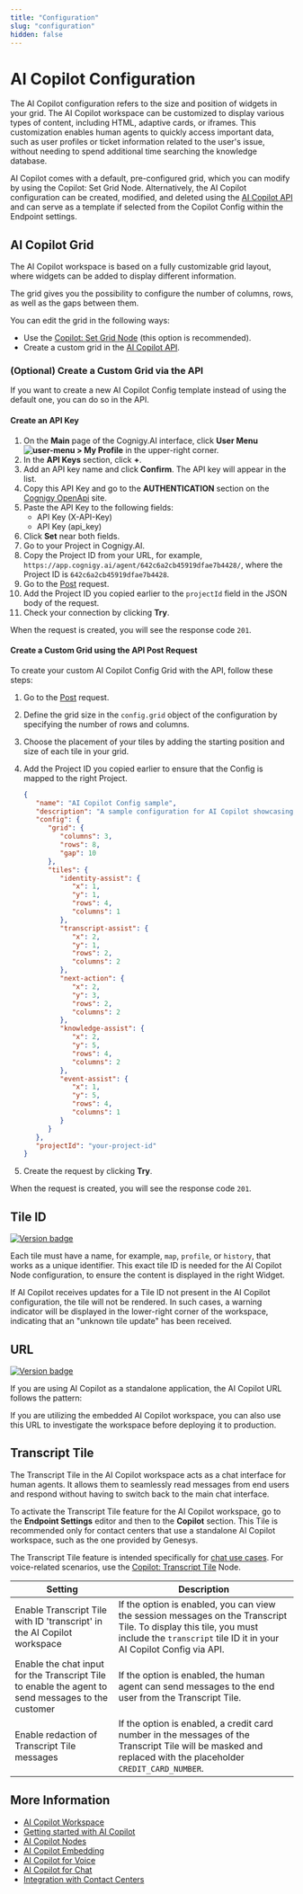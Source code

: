 ```yaml
---
title: "Configuration"
slug: "configuration"
hidden: false
---
```



# AI Copilot Configuration

The AI Copilot configuration refers to the size and position of widgets in your grid. The AI Copilot workspace can be customized to display various types of content, including HTML, adaptive cards, or iframes. This customization enables human agents to quickly access important data, such as user profiles or ticket information related to the user's issue, without needing to spend additional time searching the knowledge database.

AI Copilot comes with a default, pre-configured grid, which you can modify by using the Copilot: Set Grid Node. Alternatively, the AI Copilot configuration can be created, modified, and deleted using the [AI Copilot API](https://api-trial.cognigy.ai/openapi#get-/v2.0/agentassistconfigs) and can serve as a template if selected from the Copilot Config within the Endpoint settings.

## AI Copilot Grid

The AI Copilot workspace is based on a fully customizable grid layout, where widgets can be added to display different information. 

The grid gives you the possibility to configure the number of columns, rows, as well as the gaps between them.

You can edit the grid in the following ways:

- Use the [Copilot: Set Grid Node](../ai/build/node-reference/ai-copilot/set-grid.mdx) (this option is recommended).
- Create a custom grid in the [AI Copilot API](#create-a-custom-grid-using-the-api-post-request).

### (Optional) Create a Custom Grid via the API

If you want to create a new AI Copilot Config template instead of using the default one, you can do so in the API.

#### Create an API Key

1. On the **Main** page of the Cognigy.AI interface, click **User Menu ![user-menu](../../static/img/_assets/icons/user-menu.svg) > My Profile** in the upper-right corner. 
2. In the **API Keys** section, click **+**. 
3. Add an API key name and click **Confirm**. The API key will appear in the list. 
4. Copy this API Key and go to the **AUTHENTICATION** section on the [Cognigy OpenApi](https://api-trial.cognigy.ai/openapi) site. 
5. Paste the API Key to the following fields:
    - API Key (X-API-Key)
    - API Key (api_key)
6. Click **Set** near both fields. 
7. Go to your Project in Cognigy.AI. 
8. Copy the Project ID from your URL, for example, `https://app.cognigy.ai/agent/642c6a2cb45919dfae7b4428/`, where the Project ID is `642c6a2cb45919dfae7b4428`. 
9. Go to the [Post](https://api-trial.cognigy.ai/openapi#post-/v2.0/agentassistconfigs) request. 
10. Add the Project ID you copied earlier to the `projectId` field in the JSON body of the request. 
11. Check your connection by clicking **Try**.

When the request is created, you will see the response code `201`.

#### Create a Custom Grid using the API Post Request

To create your custom AI Copilot Config Grid with the API, follow these steps:

1. Go to the [Post](https://api-trial.cognigy.ai/openapi#post-/v2.0/agentassistconfigs) request.
2. Define the grid size in the `config.grid` object of the configuration by specifying the number of rows and columns. 
3. Choose the placement of your tiles by adding the starting position and size of each tile in your grid.
4. Add the Project ID you copied earlier to ensure that the Config is mapped to the right Project.

   ```json
   {
      "name": "AI Copilot Config sample",
      "description": "A sample configuration for AI Copilot showcasing the layout of tiles",
      "config": {
         "grid": {
            "columns": 3,
            "rows": 8,
            "gap": 10
         },
         "tiles": {
            "identity-assist": {
               "x": 1,
               "y": 1,
               "rows": 4,
               "columns": 1
            },
            "transcript-assist": {
               "x": 2,
               "y": 1,
               "rows": 2,
               "columns": 2
            },
            "next-action": {
               "x": 2,
               "y": 3,
               "rows": 2,
               "columns": 2
            },
            "knowledge-assist": {
               "x": 2,
               "y": 5,
               "rows": 4,
               "columns": 2
            },
            "event-assist": {
               "x": 1,
               "y": 5,
               "rows": 4,
               "columns": 1
            }
         }
      },
      "projectId": "your-project-id"
   }
   ```
5. Create the request by clicking **Try**.

When the request is created, you will see the response code `201`.

## Tile ID

<a href="Updated"><img src="https://img.shields.io/badge/Updated_in-v4.54-blue" alt="Version badge" /></a>

Each tile must have a name, for example, `map`, `profile`, or `history`, that works as a unique identifier. This exact tile ID is needed for the AI Copilot Node configuration, to ensure the content is displayed in the right Widget.

If AI Copilot receives updates for a Tile ID not present in the AI Copilot configuration, the tile will not be rendered. In such cases, a warning indicator will be displayed in the lower-right corner of the workspace, indicating that an "unknown tile update" has been received.

## URL

<a href="Updated"><img src="https://img.shields.io/badge/Updated_in-v4.65-blue" alt="Version badge" /></a>

If you are using AI Copilot as a standalone application, the AI Copilot URL follows the pattern:

<urlPattern />

If you are utilizing the embedded AI Copilot workspace, you can also use this URL to investigate the workspace before deploying it to production.

## Transcript Tile

The Transcript Tile in the AI Copilot workspace acts as a chat interface for human agents. It allows them to seamlessly read messages from end users and respond without having to switch back to the main chat interface.

To activate the Transcript Tile feature for the AI Copilot workspace, go to the **Endpoint Settings** editor and then to the **Copilot** section. This Tile is recommended only for contact centers that use a standalone AI Copilot workspace, such as the one provided by Genesys.

The Transcript Tile feature is intended specifically for [chat use cases](chat.mdx). For voice-related scenarios, use the [Copilot: Transcript Tile](../ai/build/node-reference/ai-copilot/transcript-tile.mdx) Node.

| Setting                                                                                            | Description                                                                                                                                                                               |
|----------------------------------------------------------------------------------------------------|-------------------------------------------------------------------------------------------------------------------------------------------------------------------------------------------|
| Enable Transcript Tile with ID 'transcript' in the AI Copilot workspace                            | If the option is enabled, you can view the session messages on the Transcript Tile. To display this tile, you must include the `transcript` tile ID it in your AI Copilot Config via API. |
| Enable the chat input for the Transcript Tile to enable the agent to send messages to the customer | If the option is enabled, the human agent can send messages to the end user from the Transcript Tile.                                                                                     |
| Enable redaction of Transcript Tile messages                                                       | If the option is enabled, a credit card number in the messages of the Transcript Tile will be masked and replaced with the placeholder `CREDIT_CARD_NUMBER`.                              |

## More Information

- [AI Copilot Workspace](overview.mdx)
- [Getting started with AI Copilot](getting-started.mdx)
- [AI Copilot Nodes](../ai/build/node-reference/ai-copilot/overview.mdx)
- [AI Copilot Embedding](embedding.mdx)
- [AI Copilot for Voice](voice/voice-overview.mdx)
- [AI Copilot for Chat](chat.mdx)
- [Integration with Contact Centers](contact-center-integration.mdx)